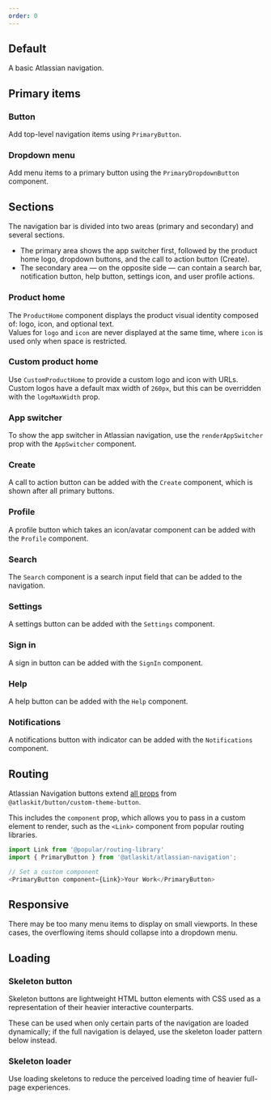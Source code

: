 ```yaml
---
order: 0
---
```



## Default

A basic Atlassian navigation.

<Example Component={AtlassianNavigationDefaultExample} packageName="@atlaskit/atlassian-navigation"/>

## Primary items

### Button

Add top-level navigation items using `PrimaryButton`.

<Example Component={AtlassianNavigationPrimaryButtonExample} packageName="@atlaskit/atlassian-navigation"/>

### Dropdown menu

Add menu items to a primary button using the `PrimaryDropdownButton` component.

<Example Component={AtlassianNavigationPrimaryDropdownExample} packageName="@atlaskit/atlassian-navigation"/>

## Sections

The navigation bar is divided into two areas (primary and secondary) and several sections.

* The primary area shows the app switcher first, followed by the product home logo, dropdown buttons, and the call to action button (Create).
* The secondary area — on the opposite side — can contain a search bar, notification button, help button, settings icon, and user profile actions.

### Product home

The `ProductHome` component displays the product visual identity composed of: logo, icon, and optional text.<br />
Values for `logo` and `icon` are never displayed at the same time, where `icon` is used only when space is restricted.

<Example Component={AtlassianNavigationProductHomeExample} packageName="@atlaskit/atlassian-navigation"/>

### Custom product home

Use `CustomProductHome` to provide a custom logo and icon with URLs. Custom logos have a default max width of `260px`, but this can be overridden with the `logoMaxWidth` prop.

<Example Component={AtlassianNavigationCustomProductHomeExample} packageName="@atlaskit/atlassian-navigation"/>

### App switcher

To show the app switcher in Atlassian navigation, use the `renderAppSwitcher` prop with the `AppSwitcher` component.

<Example Component={AtlassianNavigationAppSwitcherExample} packageName="@atlaskit/atlassian-navigation"/>

### Create

A call to action button can be added with the `Create` component, which is shown after all primary buttons.

<Example Component={AtlassianNavigationCreateButtonExample} packageName="@atlaskit/atlassian-navigation"/>

### Profile

A profile button which takes an icon/avatar component can be added with the `Profile` component.

<Example Component={AtlassianNavigationProfileExample} packageName="@atlaskit/atlassian-navigation"/>

### Search

The `Search` component is a search input field that can be added to the navigation.

<Example Component={AtlassianNavigationSearchExample} packageName="@atlaskit/atlassian-navigation"/>

### Settings

A settings button can be added with the `Settings` component.

<Example Component={AtlassianNavigationSettingsExample} packageName="@atlaskit/atlassian-navigation"/>

### Sign in

A sign in button can be added with the `SignIn` component.

<Example Component={AtlassianNavigationSignInExample} packageName="@atlaskit/atlassian-navigation"/>

### Help

A help button can be added with the `Help` component.

<Example Component={AtlassianNavigationHelpButtonExample} packageName="@atlaskit/atlassian-navigation"/>

### Notifications

A notifications button with indicator can be added with the `Notifications` component.

<Example Component={AtlassianNavigationNotificationsExample} packageName="@atlaskit/atlassian-navigation"/>

## Routing

Atlassian Navigation buttons extend [all props](/components/button/code) from `@atlaskit/button/custom-theme-button`.

This includes the `component` prop, which allows you to pass in a custom element to render,
such as the `<Link>` component from popular routing libraries.

```js
import Link from '@popular/routing-library'
import { PrimaryButton } from '@atlaskit/atlassian-navigation';

// Set a custom component
<PrimaryButton component={Link}>Your Work</PrimaryButton>
```

## Responsive

There may be too many menu items to display on small viewports. In these cases, the overflowing items should collapse into a dropdown menu.

<Example Component={AtlassianNavigationOverflowMenuExample} packageName="@atlaskit/atlassian-navigation"/>

## Loading

### Skeleton button

Skeleton buttons are lightweight HTML button elements with CSS used as a representation of their heavier interactive counterparts.

These can be used when only certain parts of the navigation are loaded dynamically; if the full navigation is delayed, use the skeleton loader pattern below instead.

<Example Component={AtlassianNavigationSkeletonButtonsExample} packageName="@atlaskit/atlassian-navigation"/>

### Skeleton loader

Use loading skeletons to reduce the perceived loading time of heavier full-page experiences.

<Example Component={AtlassianNavigationSkeletonLoaders} packageName="@atlaskit/atlassian-navigation"/>
